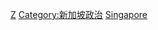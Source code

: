 {{Catnav|頁面分類|各種主題的頁面分類|按國家分類|各國政治|新加坡政治}}
{{Catnav|頁面分類|各種主題的頁面分類|按國家分類|各國人物|新加坡人}}
{{Catnav|頁面分類|各種主題的頁面分類|按國家分類|各國人物|各國政治人物}}
{{Catnav|頁面分類|人类社会|政治|政治人物|各國政治人物}}
{{Catnav|頁面分類|人类社会|政治|各國政治|新加坡政治}}
{{Catnav|頁面分類|人类社会|人物|各國人物|新加坡人}}
{{Catnav|頁面分類|人类社会|人物|各國人物|各國政治人物}}
{{Catnav|頁面分類|人物|各國人物|新加坡人}}
{{Catnav|頁面分類|人物|各國人物|各國政治人物}}
{{Catnav|頁面分類|人物|各職業人物|政治人物|各國政治人物}}
{{Commons category|Politicians of Singapore}}

[[Category:各職業新加坡人|Z]]
[[Category:新加坡政治|Category:新加坡政治]]
[[Category:亚洲各国政治人物|Singapore]]